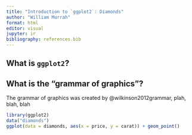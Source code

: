 ```yaml
---
title: "Introduction to `ggplot2`: Diamonds"
author: "William Murrah"
format: html
editor: visual
jupyter: ir
bibliography: references.bib
---
```


## What is `ggplot2`?

## What is the "grammar of graphics"?

The grammar of graphics was created by @wilkinson2012grammar, plah, blah, blah

```r
library(ggplot2)
data("diamonds")
ggplot(data = diamonds, aes(x = price, y = carat)) + geom_point()
```
